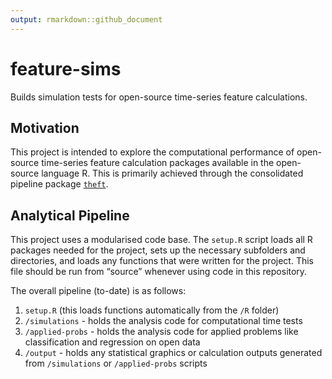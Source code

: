 ```yaml
---
output: rmarkdown::github_document
---
```


# feature-sims
Builds simulation tests for open-source time-series feature calculations.

## Motivation

This project is intended to explore the computational performance of open-source time-series feature calculation packages available in the open-source language R. This is primarily achieved through the consolidated pipeline package [`theft`](https://github.com/hendersontrent/theft).

## Analytical Pipeline

This project uses a modularised code base. The `setup.R` script loads all R packages needed for the project, sets up the necessary subfolders and directories, and loads any functions that were written for the project. This file should be run from "source" whenever using code in this repository.

The overall pipeline (to-date) is as follows:

1. `setup.R` (this loads functions automatically from the `/R` folder)
2. `/simulations` - holds the analysis code for computational time tests
3. `/applied-probs` - holds the analysis code for applied problems like classification and regression on open data
4. `/output` - holds any statistical graphics or calculation outputs generated from `/simulations` or `/applied-probs` scripts
